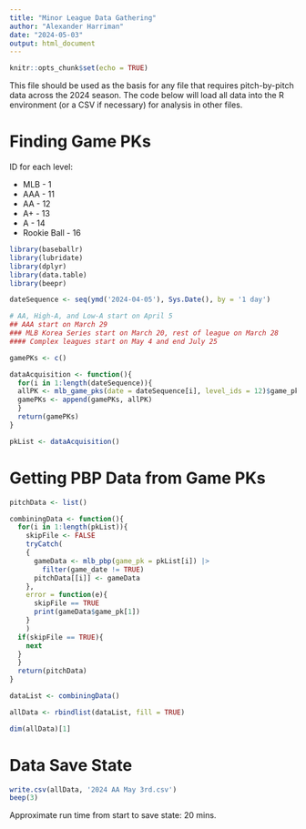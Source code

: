 ---
title: "Minor League Data Gathering"
author: "Alexander Harriman"
date: "2024-05-03"
output: html_document
---

```{r setup, include=FALSE}
knitr::opts_chunk$set(echo = TRUE)
```



This file should be used as the basis for any file that requires pitch-by-pitch data across the 2024 season. The code below will load all data into the R environment (or a CSV if necessary) for analysis in other files.

# Finding Game PKs

ID for each level:

* MLB - 1
* AAA - 11
* AA - 12
* A+ - 13
* A - 14
* Rookie Ball - 16

```{r, warning=FALSE}
library(baseballr)
library(lubridate)
library(dplyr)
library(data.table)
library(beepr)

dateSequence <- seq(ymd('2024-04-05'), Sys.Date(), by = '1 day')

# AA, High-A, and Low-A start on April 5
## AAA start on March 29
### MLB Korea Series start on March 20, rest of league on March 28
#### Complex leagues start on May 4 and end July 25

gamePKs <- c()

dataAcquisition <- function(){
  for(i in 1:length(dateSequence)){
  allPK <- mlb_game_pks(date = dateSequence[i], level_ids = 12)$game_pk #Adjust level_id as needed, see above
  gamePKs <- append(gamePKs, allPK)
  }
  return(gamePKs)
}

pkList <- dataAcquisition()
```

# Getting PBP Data from Game PKs


```{r, warning = FALSE, error = TRUE}
pitchData <- list()

combiningData <- function(){
  for(i in 1:length(pkList)){
    skipFile <- FALSE
    tryCatch(
    {
      gameData <- mlb_pbp(game_pk = pkList[i]) |>
        filter(game_date != TRUE)
      pitchData[[i]] <- gameData
    },
    error = function(e){
      skipFile == TRUE
      print(gameData$game_pk[1])
    }
    )
  if(skipFile == TRUE){
    next
  }
  }
  return(pitchData)
}

dataList <- combiningData()

allData <- rbindlist(dataList, fill = TRUE)

dim(allData)[1]
```


# Data Save State

```{r}
write.csv(allData, '2024 AA May 3rd.csv')
beep(3)
```


Approximate run time from start to save state: 20 mins.





